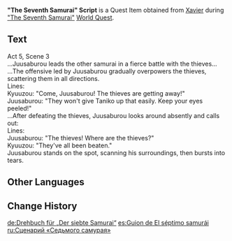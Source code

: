 {{Item Infobox
|id           = 100905
|image        = Book Ragged Notebook.png
|type         = Quest Items
|description  = A "film script" you obtained from [[Xavier]].
|source1      = [["The Seventh Samurai"]] Quest
}}
'''"The Seventh Samurai" Script''' is a Quest Item obtained from [[Xavier]] during [["The Seventh Samurai"]] [[World Quest]].

==Text==
Act 5, Scene 3<br />
...Juusaburou leads the other samurai in a fierce battle with the thieves...<br />
...The offensive led by Juusaburou gradually overpowers the thieves, scattering them in all directions.<br />
Lines:<br />
Kyuuzou: "Come, Juusaburou! The thieves are getting away!"<br />
Juusaburou: "They won't give Taniko up that easily. Keep your eyes peeled!"<br />
...After defeating the thieves, Juusaburou looks around absently and calls out:<br />
Lines:<br />
Juusaburou: "The thieves! Where are the thieves?"<br />
Kyuuzou: "They've all been beaten."<br />
Juusaburou stands on the spot, scanning his surroundings, then bursts into tears.

==Other Languages==
{{Other Languages
|default_hidden = 1
|en      = "The Seventh Samurai" Script
|zhs     = 《第七个武士》台本
|zhs_rm  = "Dì Qī Gè Wǔshì" Táiběn
|zht     = 《第七個武士》劇本
|zht_rm  = "Dì Qī Gè Wǔshì" Táiběn
|ja      = 『七人目の武士』台本
|ja_rm   = "Shichijinme no Bushi" Daihon
|ko      = 《제7의 무사》 대본
|ko_rm   = "Je-chil-ui Musa" Daebon
|es      = Guion de «El séptimo samurái»
|fr      = Script «&nbsp;Le septième samouraï&nbsp;»
|ru      = Сценарий «Седьмого самурая»
|th      = บท "ซามูไรคนที่เจ็ด"
|th_rm   = Bot "Samurai Khon thi Chet"
|vi      = Kịch Bản "Vị Samurai Thứ 7"
|de      = Drehbuch für „Der siebte Samurai“
|id      = Naskah "Samurai Ketujuh"
|pt      = Roteiro de "O Sétimo Samurai"
|tr      = "Yedinci Samuray" Senaryosu
|it      = Copione de Il settimo samurai
}}

==Change History==
{{Change History|2.0}}

[[de:Drehbuch für „Der siebte Samurai“]]
[[es:Guion de El séptimo samurái]]
[[ru:Сценарий «Седьмого самурая»]]